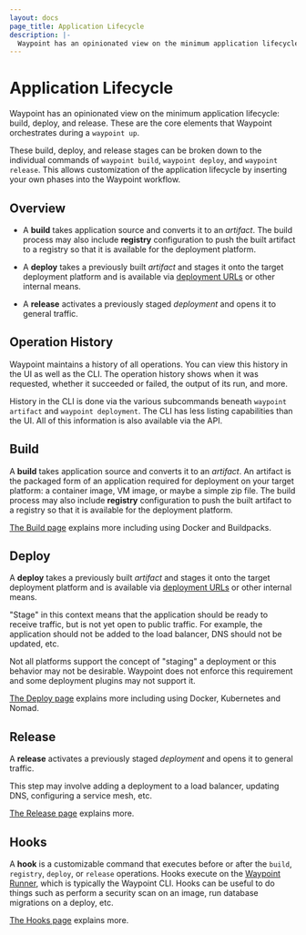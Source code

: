 ```yaml
---
layout: docs
page_title: Application Lifecycle
description: |-
  Waypoint has an opinionated view on the minimum application lifecycle: build, deploy, and release. These are the core elements that Waypoint orchestrates during a `waypoint up`.
---
```


# Application Lifecycle

Waypoint has an opinionated view on the minimum application lifecycle:
build, deploy, and release. These are the core elements that Waypoint
orchestrates during a `waypoint up`.

These build, deploy, and release stages can be broken down to the individual
commands of `waypoint build`, `waypoint deploy`, and `waypoint release`. This allows
customization of the application lifecycle by inserting your own phases into the
Waypoint workflow.

## Overview

- A **build** takes application source and converts it to an _artifact_.
  The build process may also include **registry** configuration to push
  the built artifact to a registry so that it is available for the deployment
  platform.

- A **deploy** takes a previously built _artifact_ and stages it onto the target
  deployment platform and is available via [deployment URLs](/docs/url#per-deployment-urls)
  or other internal means.

- A **release** activates a previously staged _deployment_ and opens it
  to general traffic.

## Operation History

Waypoint maintains a history of all operations. You can view this history
in the UI as well as the CLI. The operation history shows when it was
requested, whether it succeeded or failed, the output of its run, and more.

History in the CLI is done via the various subcommands beneath
`waypoint artifact` and `waypoint deployment`. The CLI has less listing
capabilities than the UI. All of this information is also available via
the API.

## Build

A **build** takes application source and converts it to an _artifact_.
An artifact is the packaged form of an application required for deployment on
your target platform: a container image, VM image, or maybe a simple zip file.
The build process may also include **registry** configuration to push
the built artifact to a registry so that it is available for the deployment
platform.

[The Build page](/docs/lifecycle/build) explains more including using Docker and Buildpacks.

## Deploy

A **deploy** takes a previously built _artifact_ and stages it onto the target
deployment platform and is available via [deployment URLs](/docs/url#per-deployment-urls)
or other internal means.

"Stage" in this context means that the application should be ready to receive
traffic, but is not yet open to public traffic. For example, the application
should not be added to the load balancer, DNS should not be updated, etc.

Not all platforms support the concept of "staging" a deployment or this
behavior may not be desirable. Waypoint does not enforce this requirement
and some deployment plugins may not support it.

[The Deploy page](/docs/lifecycle/deploy) explains more including using Docker, Kubernetes and Nomad.

## Release

A **release** activates a previously staged _deployment_ and opens it
to general traffic.

This step may involve adding a deployment to a load balancer, updating
DNS, configuring a service mesh, etc.

[The Release page](/docs/lifecycle/release) explains more.

## Hooks

A **hook** is a customizable command that executes before or after the `build`,
`registry`, `deploy`, or `release` operations.
Hooks execute on the [Waypoint Runner](/docs/internals/execution#most-common-cli-and-a-remote-server),
which is typically the Waypoint CLI.
Hooks can be useful to do things such as perform a security scan on an image,
run database migrations on a deploy, etc.

[The Hooks page](/docs/lifecycle/hooks) explains more.
